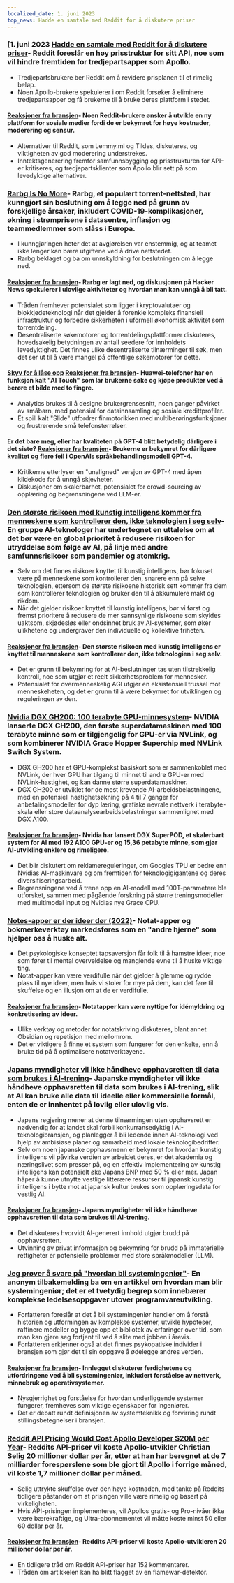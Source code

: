 ```yaml
---
localized_date: 1. juni 2023
top_news: Hadde en samtale med Reddit for å diskutere priser
---
```




<CallToAction />

<Steps>

### [1. juni 2023 [Hadde en samtale med Reddit for å diskutere priser](https://old.reddit.com/r/apolloapp/comments/13ws4w3/had_a_call_with_reddit_to_discuss_pricing_bad/)- Reddit foreslår en høy prisstruktur for sitt API, noe som vil hindre fremtiden for tredjepartsapper som Apollo.

- Tredjepartsbrukere ber Reddit om å revidere prisplanen til et rimelig beløp.
- Noen Apollo-brukere spekulerer i om Reddit forsøker å eliminere tredjepartsapper og få brukerne til å bruke deres plattform i stedet.

#### [Reaksjoner fra bransjen](http://news.ycombinator.com/item?id=36141083)- Noen Reddit-brukere ønsker å utvikle en ny plattform for sosiale medier fordi de er bekymret for høye kostnader, moderering og sensur.

- Alternativer til Reddit, som Lemmy.ml og Tildes, diskuteres, og viktigheten av god moderering understrekes.
- Inntektsgenerering fremfor samfunnsbygging og prisstrukturen for API-er kritiseres, og tredjepartsklienter som Apollo blir sett på som levedyktige alternativer.

### [Rarbg Is No More](https://web.archive.org/web/20230531105653/https://rarbg.to/index80.php)- Rarbg, et populært torrent-nettsted, har kunngjort sin beslutning om å legge ned på grunn av forskjellige årsaker, inkludert COVID-19-komplikasjoner, økning i strømprisene i datasentre, inflasjon og teammedlemmer som slåss i Europa.

- I kunngjøringen heter det at avgjørelsen var enstemmig, og at teamet ikke lenger kan bære utgiftene ved å drive nettstedet.
- Rarbg beklaget og ba om unnskyldning for beslutningen om å legge ned.

#### [Reaksjoner fra bransjen](http://news.ycombinator.com/item?id=36136819)- Rarbg er lagt ned, og diskusjonen på Hacker News spekulerer i ulovlige aktiviteter og hvordan man kan unngå å bli tatt.

- Tråden fremhever potensialet som ligger i kryptovalutaer og blokkjedeteknologi når det gjelder å forenkle kompleks finansiell infrastruktur og forbedre sikkerheten i uformell økonomisk aktivitet som torrentdeling.
- Desentraliserte søkemotorer og torrentdelingsplattformer diskuteres, hovedsakelig betydningen av antall seedere for innholdets levedyktighet. Det finnes ulike desentraliserte tilnærminger til søk, men det ser ut til å være mangel på offentlige søkemotorer for dette.

#### [Skyv for å låse opp](https://cs.uwaterloo.ca/~csk/slide/) [Reaksjoner fra bransjen](http://news.ycombinator.com/item?id=36138304)- Huawei-telefoner har en funksjon kalt "AI Touch" som lar brukerne søke og kjøpe produkter ved å berøre et bilde med to fingre.

- Analytics brukes til å designe brukergrensesnitt, noen ganger påvirket av småbarn, med potensial for datainnsamling og sosiale kredittprofiler.
- Et spill kalt "Slide" utfordrer finmotorikken med multiberøringsfunksjoner og frustrerende små telefonstørrelser.

#### Er det bare meg, eller har kvaliteten på GPT-4 blitt betydelig dårligere i det siste? [Reaksjoner fra bransjen](http://news.ycombinator.com/item?id=36134249)- Brukerne er bekymret for dårligere kvalitet og flere feil i OpenAIs språkbehandlingsmodell GPT-4.

- Kritikerne etterlyser en "unaligned" versjon av GPT-4 med åpen kildekode for å unngå skjevheter.
- Diskusjoner om skalerbarhet, potensialet for crowd-sourcing av opplæring og begrensningene ved LLM-er.

### [Den største risikoen med kunstig intelligens kommer fra menneskene som kontrollerer den, ikke teknologien i seg selv](https://aisnakeoil.substack.com/p/is-avoiding-extinction-from-ai-really)- En gruppe AI-teknologer har undertegnet en uttalelse om at det bør være en global prioritet å redusere risikoen for utryddelse som følge av AI, på linje med andre samfunnsrisikoer som pandemier og atomkrig.

- Selv om det finnes risikoer knyttet til kunstig intelligens, bør fokuset være på menneskene som kontrollerer den, snarere enn på selve teknologien, ettersom de største risikoene historisk sett kommer fra dem som kontrollerer teknologien og bruker den til å akkumulere makt og rikdom.
- Når det gjelder risikoer knyttet til kunstig intelligens, bør vi først og fremst prioritere å redusere de mer sannsynlige risikoene som skyldes uaktsom, skjødesløs eller ondsinnet bruk av AI-systemer, som øker ulikhetene og undergraver den individuelle og kollektive friheten.

#### [Reaksjoner fra bransjen](http://news.ycombinator.com/item?id=36139852)- Den største risikoen med kunstig intelligens er knyttet til menneskene som kontrollerer den, ikke teknologien i seg selv.

- Det er grunn til bekymring for at AI-beslutninger tas uten tilstrekkelig kontroll, noe som utgjør et reelt sikkerhetsproblem for mennesker.
- Potensialet for overmenneskelig AGI utgjør en eksistensiell trussel mot menneskeheten, og det er grunn til å være bekymret for utviklingen og reguleringen av den.

### [Nvidia DGX GH200: 100 terabyte GPU-minnesystem](https://developer.nvidia.com/blog/announcing-nvidia-dgx-gh200-first-100-terabyte-gpu-memory-system/)- NVIDIA lanserte DGX GH200, den første superdatamaskinen med 100 terabyte minne som er tilgjengelig for GPU-er via NVLink, og som kombinerer NVIDIA Grace Hopper Superchip med NVLink Switch System.

- DGX GH200 har et GPU-komplekst basiskort som er sammenkoblet med NVLink, der hver GPU har tilgang til minnet til andre GPU-er med NVLink-hastighet, og kan danne større superdatamaskiner.
- DGX GH200 er utviklet for de mest krevende AI-arbeidsbelastningene, med en potensiell hastighetsøkning på 4 til 7 ganger for anbefalingsmodeller for dyp læring, grafiske nevrale nettverk i terabyte-skala eller store dataanalysearbeidsbelastninger sammenlignet med DGX A100.

#### [Reaksjoner fra bransjen](http://news.ycombinator.com/item?id=36133226)- Nvidia har lansert DGX SuperPOD, et skalerbart system for AI med 192 A100 GPU-er og 15,36 petabyte minne, som gjør AI-utvikling enklere og rimeligere.

- Det blir diskutert om reklamereguleringer, om Googles TPU er bedre enn Nvidias AI-maskinvare og om fremtiden for teknologigigantene og deres diversifiseringsarbeid.
- Begrensningene ved å trene opp en AI-modell med 100T-parametere ble utforsket, sammen med pågående forskning på større treningsmodeller med multimodal input og Nvidias nye Grace CPU.

### [Notes-apper er der ideer dør (2022)](https://www.reproof.app/blog/notes-apps-help-us-forget)- Notat-apper og bokmerkeverktøy markedsføres som en "andre hjerne" som hjelper oss å huske alt.

- Det psykologiske konseptet tapsaversjon får folk til å hamstre ideer, noe som fører til mental overveldelse og manglende evne til å huske viktige ting.
- Notat-apper kan være verdifulle når det gjelder å glemme og rydde plass til nye ideer, men hvis vi stoler for mye på dem, kan det føre til skuffelse og en illusjon om at de er verdifulle.

#### [Reaksjoner fra bransjen](http://news.ycombinator.com/item?id=36136179)- Notatapper kan være nyttige for idémyldring og konkretisering av ideer.

- Ulike verktøy og metoder for notatskriving diskuteres, blant annet Obsidian og repetisjon med mellomrom.
- Det er viktigere å finne et system som fungerer for den enkelte, enn å bruke tid på å optimalisere notatverktøyene.

### [Japans myndigheter vil ikke håndheve opphavsretten til data som brukes i AI-trening](https://technomancers.ai/japan-goes-all-in-copyright-doesnt-apply-to-ai-training/)- Japanske myndigheter vil ikke håndheve opphavsretten til data som brukes i AI-trening, slik at AI kan bruke alle data til ideelle eller kommersielle formål, enten de er innhentet på lovlig eller ulovlig vis.

- Japans regjering mener at denne tilnærmingen uten opphavsrett er nødvendig for at landet skal forbli konkurransedyktig i AI-teknologibransjen, og planlegger å bli ledende innen AI-teknologi ved hjelp av ambisiøse planer og samarbeid med lokale teknologibedrifter.
- Selv om noen japanske opphavsmenn er bekymret for hvordan kunstig intelligens vil påvirke verdien av arbeidet deres, er det akademia og næringslivet som presser på, og en effektiv implementering av kunstig intelligens kan potensielt øke Japans BNP med 50 % eller mer. Japan håper å kunne utnytte vestlige litterære ressurser til japansk kunstig intelligens i bytte mot at japansk kultur brukes som opplæringsdata for vestlig AI.

#### [Reaksjoner fra bransjen](http://news.ycombinator.com/item?id=36144241)- Japans myndigheter vil ikke håndheve opphavsretten til data som brukes til AI-trening.

- Det diskuteres hvorvidt AI-generert innhold utgjør brudd på opphavsretten.
- Utvinning av privat informasjon og bekymring for brudd på immaterielle rettigheter er potensielle problemer med store språkmodeller (LLM).

### [Jeg prøver å svare på "hvordan bli systemingeniør"](https://rachelbythebay.com/w/2023/05/30/eng/)- En anonym tilbakemelding ba om en artikkel om hvordan man blir systemingeniør; det er et tvetydig begrep som innebærer komplekse ledelsesoppgaver utover programvareutvikling.

- Forfatteren foreslår at det å bli systemingeniør handler om å forstå historien og utformingen av komplekse systemer, utvikle hypoteser, raffinere modeller og bygge opp et bibliotek av erfaringer over tid, som man kan gjøre seg fortjent til ved å slite med jobben i årevis.
- Forfatteren erkjenner også at det finnes psykopatiske individer i bransjen som gjør det til sin oppgave å ødelegge andres verden.

#### [Reaksjoner fra bransjen](http://news.ycombinator.com/item?id=36133263)- Innlegget diskuterer ferdighetene og utfordringene ved å bli systemingeniør, inkludert forståelse av nettverk, minnebruk og operativsystemer.

- Nysgjerrighet og forståelse for hvordan underliggende systemer fungerer, fremheves som viktige egenskaper for ingeniører.
- Det er debatt rundt definisjonen av systemteknikk og forvirring rundt stillingsbetegnelser i bransjen.

### [Reddit API Pricing Would Cost Apollo Developer $20M per Year](https://daringfireball.net/linked/2023/05/31/reddit-apollo-api-pricing)- Reddits API-priser vil koste Apollo-utvikler Christian Selig 20 millioner dollar per år, etter at han har beregnet at de 7 milliarder forespørslene som ble gjort til Apollo i forrige måned, vil koste 1,7 millioner dollar per måned.

- Selig uttrykte skuffelse over den høye kostnaden, med tanke på Reddits tidligere påstander om at prisingen ville være rimelig og basert på virkeligheten.
- Hvis API-prisingen implementeres, vil Apollos gratis- og Pro-nivåer ikke være bærekraftige, og Ultra-abonnementet vil måtte koste minst 50 eller 60 dollar per år.

#### [Reaksjoner fra bransjen](http://news.ycombinator.com/item?id=36142285)- Reddits API-priser vil koste Apollo-utvikleren 20 millioner dollar per år.

- En tidligere tråd om Reddit API-priser har 152 kommentarer.
- Tråden om artikkelen kan ha blitt flagget av en flamewar-detektor.

</Steps>
